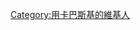{{Userbox
  |border-c = red
  |border-s = 1
  |id-c     = #ffffff
  |id-s     = 12
  |id-fc    = #000000
  |info-s   = 9
  |info-fc  = #000000
  |id       = [[File:Kaspesky_Antivirus_logo.png|55px]]
  |info     = 這個用戶使用[[卡巴斯基]]作为[[反病毒软件]]。
}}

[[Category:用卡巴斯基的維基人]]